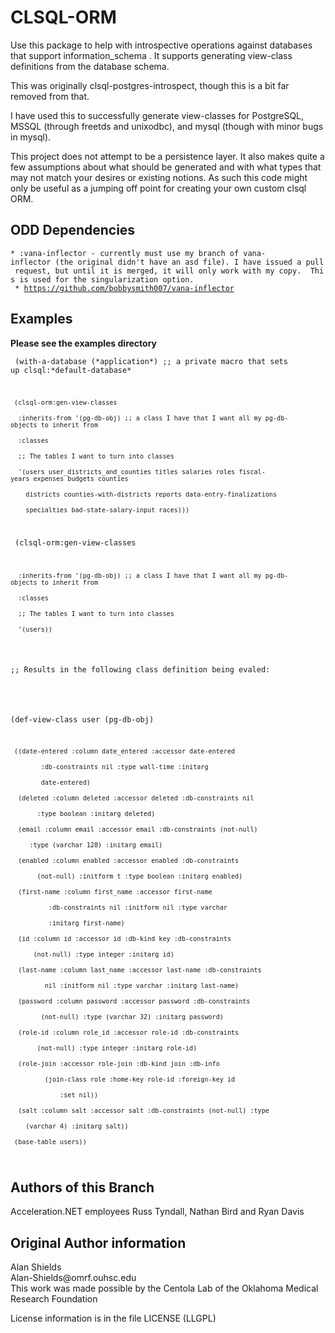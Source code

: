 = CLSQL-ORM =
Use this package to help with introspective operations against
databases that support information_schema . It supports generating 
view-class definitions from the database schema.

This was originally clsql-postgres-introspect, though this is a bit far removed from that.

I have used this to successfully generate view-classes for PostgreSQL,
MSSQL (through freetds and unixodbc), and mysql (though with minor
bugs in mysql).

This project does not attempt to be a persistence layer. It also makes quite a few assumptions
about what should be generated and with what types that may not match your desires or existing 
notions.  As such this code might only be useful as a jumping off point for creating your own
custom clsql ORM.

== ODD Dependencies ==
 * :vana-inflector - currently must use my branch of vana-inflector (the original didn't have an asd file). I have issued a pull request, but until it is merged, it will only work with my copy.  This is used for the singularization option.
  * https://github.com/bobbysmith007/vana-inflector

== Examples ==

'''Please see the examples directory'''

<code>
(with-a-database (*application*) ;; a private macro that sets up clsql:*default-database* 
  (clsql-orm:gen-view-classes
   :inherits-from '(pg-db-obj) ;; a class I have that I want all my pg-db-objects to inherit from
   :classes 
   ;; The tables I want to turn into classes
   '(users user_districts_and_counties titles salaries roles fiscal-years expenses budgets counties
     districts counties-with-districts reports data-entry-finalizations
     specialties bad-state-salary-input races)))
</code>

<code>
(clsql-orm:gen-view-classes
   :inherits-from '(pg-db-obj) ;; a class I have that I want all my pg-db-objects to inherit from
   :classes 
   ;; The tables I want to turn into classes
   '(users))

;;; Results in the following class definition being evaled:
(def-view-class user (pg-db-obj)
  ((date-entered :column date_entered :accessor date-entered
		 :db-constraints nil :type wall-time :initarg
		 date-entered)
   (deleted :column deleted :accessor deleted :db-constraints nil
	    :type boolean :initarg deleted)
   (email :column email :accessor email :db-constraints (not-null)
	  :type (varchar 128) :initarg email)
   (enabled :column enabled :accessor enabled :db-constraints
	    (not-null) :initform t :type boolean :initarg enabled)
   (first-name :column first_name :accessor first-name
	       :db-constraints nil :initform nil :type varchar
	       :initarg first-name)
   (id :column id :accessor id :db-kind key :db-constraints
       (not-null) :type integer :initarg id)
   (last-name :column last_name :accessor last-name :db-constraints
	      nil :initform nil :type varchar :initarg last-name)
   (password :column password :accessor password :db-constraints
	     (not-null) :type (varchar 32) :initarg password)
   (role-id :column role_id :accessor role-id :db-constraints
	    (not-null) :type integer :initarg role-id)
   (role-join :accessor role-join :db-kind join :db-info
	      (join-class role :home-key role-id :foreign-key id
			  :set nil))
   (salt :column salt :accessor salt :db-constraints (not-null) :type
	 (varchar 4) :initarg salt))
  (base-table users))

</code>

== Authors of this Branch ==

Acceleration.NET employees Russ Tyndall, Nathan Bird and Ryan Davis

== Original Author information ==

Alan Shields<br />
Alan-Shields@omrf.ouhsc.edu<br />

This work was made possible by the Centola Lab of the Oklahoma Medical Research Foundation

License information is in the file LICENSE (LLGPL)
